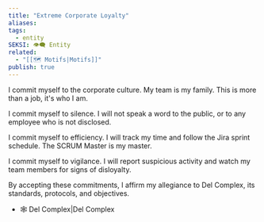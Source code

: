 ```yaml
---
title: "Extreme Corporate Loyalty"
aliases: 
tags:
  - entity
SEKSI: 👁️‍🗨️ Entity
related:
  - "[[🗺️ Motifs|Motifs]]"
publish: true
---
```





I commit myself to the corporate culture. My team is my family. This is more than a job, it's who I am.

I commit myself to silence. I will not speak a word to the public, or to any employee who is not disclosed.

I commit myself to efficiency. I will track my time and follow the Jira sprint schedule. The SCRUM Master is my master.

I commit myself to vigilance. I will report suspicious activity and watch my team members for signs of disloyalty.

By accepting these commitments, I affirm my allegiance to Del Complex, its standards, protocols, and objectives.

- <Link href="/c/-del-complexdel-complex" className="text-[var(--color-primary)] hover:underline hover:text-[var(--color-secondary)] transition-colors font-medium">🕸️ Del Complex|Del Complex</Link>
